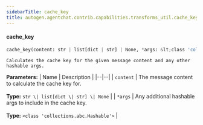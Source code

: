 ```yaml
---
sidebarTitle: cache_key
title: autogen.agentchat.contrib.capabilities.transforms_util.cache_key
---
```


<code class="doc-symbol doc-symbol-heading doc-symbol-function"></code>
#### cache_key

```python
cache_key(content: str | list[dict | str] | None, *args: &lt;class 'collections.abc.Hashable'>) -> str
```

    Calculates the cache key for the given message content and any other hashable args.

<b>Parameters:</b>
| Name | Description |
|--|--|
| `content` | The message content to calculate the cache key for.<br/><br/>**Type:** `str \| list[dict \| str] \| None` |
| `*args` | Any additional hashable args to include in the cache key.<br/><br/>**Type:** `<class 'collections.abc.Hashable'>` |

<br />